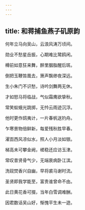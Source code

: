 ```yaml
---
---
---
```

title: 和蒋捕鱼燕子矶原韵
---



何年立马向吴山，云浪风涛万顷间。

勋业不愁星岳振，心期难比鹭鸥闲。

樽前如意狂来舞，醉里胭脂醒后斑。

倒把玉鞭笞凰去，箫声飘缈夜深远。

生小朱门不识愁，诗吟剑舞两无休。

才如怒马将临战，气似霜鹰欲挚秋。

常笑蚁蛾光跳掷，无忴云雨迹沉浮。

他时更作鸱夷计，一片春帆送钓舟。

乍寒景物倍鲜新，每爱残秋胜早春。

濯靣西风凉似水，照人小月淡如银。

梯高未可攀金阙，槎稳还应访玉津。

常叹昔贤骨气少，无端衰病卧江滨。

洗砚焚香兴自幽，早将裘马谢时流。

圣贤即我学能至，富贵谁曾命不由。

此日黄花香可掇，当年白雪调难酬。

因君数话吴山好，惭愧平生未一遊。